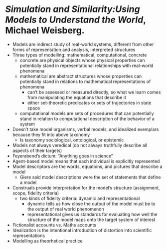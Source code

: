 # _Simulation and Similarity:Using Models to Understand the World_, Michael Weisberg. {-}

- Models are indirect study of real-world systems, different from other forms of representation and analysis, interpreted structures 
- Three types of modelling: mathematical, computational, concrete 
  - concrete are physical objects whose physical properties can potentially stand in representational relationships with real-world phenomena 
  - mathematical are abstract structures whose properties can potentially stand in relations to mathematical representations of phenomena 
    - can't be assessed or measured directly, so what we learn comes from manipulating the equations that describe it 
    - either set-theoretic predicates or sets of trajectories in state space
  - computational models are sets of procedures that can potentially stand in relation to computational description of the behavior of a system 
- Doesn't take model organisms, verbal models, and idealized exemplars because they fit into above taxonomy 
  - Is taxonomy sociological, ontological, or epistemic 
- Models not always veredical (do not always truthfully describe all aspects of their targets)
- Feyerabend's dictum: "Anything goes in science" 
- Agent-based model means that each individual is explicitly represented 
- Model descriptors are the words, equations, and pictures that describe a model
  - Giere said model descriptions were the set of statements that define a model
- Construals provide interpretation for the model's structure (assignment, scope, fidelity criteria)
  - two kinds of fidelity criteria: dynamic and representational 
    - dynamic tells us how close the output of the model must be to the output of real world phenomenon 
    - representational gives us standards for evaluating how well the structure of the model maps onto the target system of interest 
- Fictionalist accounts vs. Maths accounts 
- Idealization is the intentional introduction of distortion into scientific representations 
- Modelling as theorhetical practice 